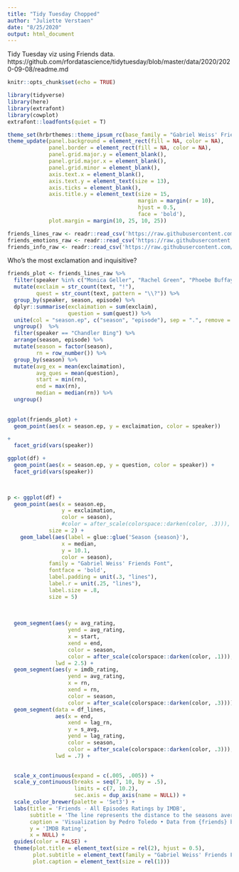 ```yaml
---
title: "Tidy Tuesday Chopped"
author: "Juliette Verstaen"
date: "8/25/2020"
output: html_document
---
```


Tidy Tuesday viz using Friends data.
https://github.com/rfordatascience/tidytuesday/blob/master/data/2020/2020-09-08/readme.md


```r
knitr::opts_chunk$set(echo = TRUE)

library(tidyverse)
library(here)
library(extrafont)
library(cowplot)
extrafont::loadfonts(quiet = T)

theme_set(hrbrthemes::theme_ipsum_rc(base_family = "Gabriel Weiss' Friends Font"))
theme_update(panel.background = element_rect(fill = NA, color = NA),
             panel.border = element_rect(fill = NA, color = NA),
             panel.grid.major.y = element_blank(),
             panel.grid.major.x = element_blank(),
             panel.grid.minor = element_blank(),
             axis.text.x = element_blank(),
             axis.text.y = element_text(size = 13),
             axis.ticks = element_blank(),
             axis.title.y = element_text(size = 15, 
                                         margin = margin(r = 10),
                                         hjust = 0.5,
                                         face = 'bold'),
             plot.margin = margin(10, 25, 10, 25))

friends_lines_raw <- readr::read_csv('https://raw.githubusercontent.com/rfordatascience/tidytuesday/master/data/2020/2020-09-08/friends.csv')
friends_emotions_raw <- readr::read_csv('https://raw.githubusercontent.com/rfordatascience/tidytuesday/master/data/2020/2020-09-08/friends_emotions.csv')
friends_info_raw <- readr::read_csv('https://raw.githubusercontent.com/rfordatascience/tidytuesday/master/data/2020/2020-09-08/friends_info.csv')

```


Who's the most exclamation and inquisitive?
```r
friends_plot <- friends_lines_raw %>% 
  filter(speaker %in% c("Monica Geller", "Rachel Green", "Phoebe Buffay", "Ross Geller", "Chandler Bing", "Joey Tribbiani")) %>% 
  mutate(exclaim = str_count(text, "!"),
         quest = str_count(text, pattern = "\\?")) %>% 
  group_by(speaker, season, episode) %>% 
  dplyr::summarise(exclaimation = sum(exclaim),
                   question = sum(quest)) %>% 
  unite(col = "season.ep", c("season", "episode"), sep = ".", remove = FALSE) %>% 
  ungroup()  %>% 
  filter(speaker == "Chandler Bing") %>% 
  arrange(season, episode) %>%
  mutate(season = factor(season),
         rn = row_number()) %>% 
  group_by(season) %>% 
  mutate(avg_ex = mean(exclaimation),
         avg_ques = mean(question),
         start = min(rn),
         end = max(rn),
         median = median(rn)) %>% 
  ungroup()
  
  
ggplot(friends_plot) +
  geom_point(aes(x = season.ep, y = exclaimation, color = speaker)) 

+
  facet_grid(vars(speaker))

ggplot(df) +
  geom_point(aes(x = season.ep, y = question, color = speaker)) + 
  facet_grid(vars(speaker))

  
```


```r
p <- ggplot(df) +
  geom_point(aes(x = season.ep,
                 y = exclaimation,
                 color = season),
                 #color = after_scale(colorspace::darken(color, .3))),
             size = 2) +
    geom_label(aes(label = glue::glue('Season {season}'),
                 x = median,
                 y = 10.1,
                 color = season), 
             family = "Gabriel Weiss' Friends Font",
             fontface = 'bold',
             label.padding = unit(.3, "lines"),
             label.r = unit(.25, "lines"),
             label.size = .8,
             size = 5) 
  
  
  
  geom_segment(aes(y = avg_rating, 
                   yend = avg_rating, 
                   x = start, 
                   xend = end,
                   color = season,
                   color = after_scale(colorspace::darken(color, .1))), 
               lwd = 2.5) +
  geom_segment(aes(y = imdb_rating, 
                   yend = avg_rating,
                   x = rn, 
                   xend = rn,
                   color = season,
                   color = after_scale(colorspace::darken(color, .3)))) +
  geom_segment(data = df_lines,
               aes(x = end, 
                   xend = lag_rn,
                   y = s_avg,
                   yend = lag_rating,
                   color = season,
                   color = after_scale(colorspace::darken(color, .3))),
               lwd = .7) +
  

  scale_x_continuous(expand = c(.005, .005)) +
  scale_y_continuous(breaks = seq(7, 10, by = .5), 
                     limits = c(7, 10.2),
                     sec.axis = dup_axis(name = NULL)) +
  scale_color_brewer(palette = 'Set3') +
  labs(title = 'Friends - All Episodes Ratings by IMDB',
       subtitle = 'The line represents the distance to the seasons average rating',
       caption = 'Visualization by Pedro Toledo • Data from {friends} by Emil Hvitfeldt',
       y = 'IMDB Rating',
       x = NULL) +
  guides(color = FALSE) +
  theme(plot.title = element_text(size = rel(2), hjust = 0.5),
        plot.subtitle = element_text(family = "Gabriel Weiss' Friends Font",size = rel(1.2), hjust = 0.5),
        plot.caption = element_text(size = rel(1)))
```













